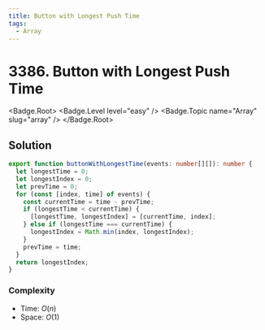 ```yaml
---
title: Button with Longest Push Time
tags:
  - Array
---
```


# 3386. Button with Longest Push Time

<Badge.Root>
  <Badge.Level level="easy" />
  <Badge.Topic name="Array" slug="array" />
</Badge.Root>

## Solution

```typescript filename="solution.ts" copy
export function buttonWithLongestTime(events: number[][]): number {
  let longestTime = 0;
  let longestIndex = 0;
  let prevTime = 0;
  for (const [index, time] of events) {
    const currentTime = time - prevTime;
    if (longestTime < currentTime) {
      [longestTime, longestIndex] = [currentTime, index];
    } else if (longestTime === currentTime) {
      longestIndex = Math.min(index, longestIndex);
    }
    prevTime = time;
  }
  return longestIndex;
}
```

### Complexity

- Time: $O(n)$
- Space: $O(1)$

<ProblemLink
  codingSite="leetcode"
  href="https://leetcode.com/problems/button-with-longest-push-time"
  title="Button with Longest Push Time"
/>
